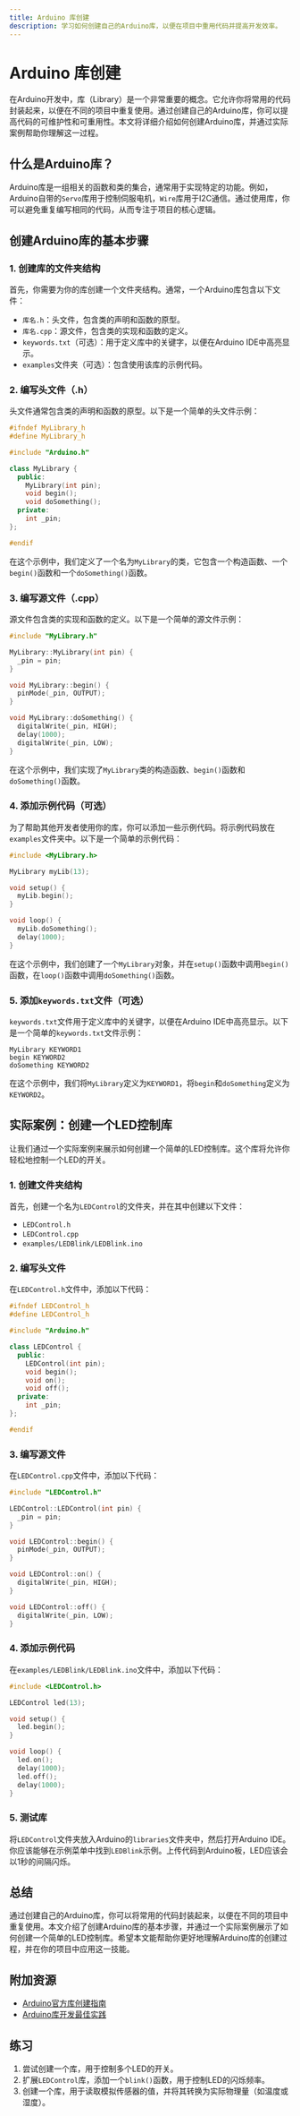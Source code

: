 ```yaml
---
title: Arduino 库创建
description: 学习如何创建自己的Arduino库，以便在项目中重用代码并提高开发效率。
---
```


# Arduino 库创建

在Arduino开发中，库（Library）是一个非常重要的概念。它允许你将常用的代码封装起来，以便在不同的项目中重复使用。通过创建自己的Arduino库，你可以提高代码的可维护性和可重用性。本文将详细介绍如何创建Arduino库，并通过实际案例帮助你理解这一过程。

## 什么是Arduino库？

Arduino库是一组相关的函数和类的集合，通常用于实现特定的功能。例如，Arduino自带的`Servo`库用于控制伺服电机，`Wire`库用于I2C通信。通过使用库，你可以避免重复编写相同的代码，从而专注于项目的核心逻辑。

## 创建Arduino库的基本步骤

### 1. 创建库的文件夹结构

首先，你需要为你的库创建一个文件夹结构。通常，一个Arduino库包含以下文件：

- `库名.h`：头文件，包含类的声明和函数的原型。
- `库名.cpp`：源文件，包含类的实现和函数的定义。
- `keywords.txt`（可选）：用于定义库中的关键字，以便在Arduino IDE中高亮显示。
- `examples`文件夹（可选）：包含使用该库的示例代码。

### 2. 编写头文件（.h）

头文件通常包含类的声明和函数的原型。以下是一个简单的头文件示例：

```cpp
#ifndef MyLibrary_h
#define MyLibrary_h

#include "Arduino.h"

class MyLibrary {
  public:
    MyLibrary(int pin);
    void begin();
    void doSomething();
  private:
    int _pin;
};

#endif
```

在这个示例中，我们定义了一个名为`MyLibrary`的类，它包含一个构造函数、一个`begin()`函数和一个`doSomething()`函数。

### 3. 编写源文件（.cpp）

源文件包含类的实现和函数的定义。以下是一个简单的源文件示例：

```cpp
#include "MyLibrary.h"

MyLibrary::MyLibrary(int pin) {
  _pin = pin;
}

void MyLibrary::begin() {
  pinMode(_pin, OUTPUT);
}

void MyLibrary::doSomething() {
  digitalWrite(_pin, HIGH);
  delay(1000);
  digitalWrite(_pin, LOW);
}
```

在这个示例中，我们实现了`MyLibrary`类的构造函数、`begin()`函数和`doSomething()`函数。

### 4. 添加示例代码（可选）

为了帮助其他开发者使用你的库，你可以添加一些示例代码。将示例代码放在`examples`文件夹中。以下是一个简单的示例代码：

```cpp
#include <MyLibrary.h>

MyLibrary myLib(13);

void setup() {
  myLib.begin();
}

void loop() {
  myLib.doSomething();
  delay(1000);
}
```

在这个示例中，我们创建了一个`MyLibrary`对象，并在`setup()`函数中调用`begin()`函数，在`loop()`函数中调用`doSomething()`函数。

### 5. 添加`keywords.txt`文件（可选）

`keywords.txt`文件用于定义库中的关键字，以便在Arduino IDE中高亮显示。以下是一个简单的`keywords.txt`文件示例：

```
MyLibrary KEYWORD1
begin KEYWORD2
doSomething KEYWORD2
```

在这个示例中，我们将`MyLibrary`定义为`KEYWORD1`，将`begin`和`doSomething`定义为`KEYWORD2`。

## 实际案例：创建一个LED控制库

让我们通过一个实际案例来展示如何创建一个简单的LED控制库。这个库将允许你轻松地控制一个LED的开关。

### 1. 创建文件夹结构

首先，创建一个名为`LEDControl`的文件夹，并在其中创建以下文件：

- `LEDControl.h`
- `LEDControl.cpp`
- `examples/LEDBlink/LEDBlink.ino`

### 2. 编写头文件

在`LEDControl.h`文件中，添加以下代码：

```cpp
#ifndef LEDControl_h
#define LEDControl_h

#include "Arduino.h"

class LEDControl {
  public:
    LEDControl(int pin);
    void begin();
    void on();
    void off();
  private:
    int _pin;
};

#endif
```

### 3. 编写源文件

在`LEDControl.cpp`文件中，添加以下代码：

```cpp
#include "LEDControl.h"

LEDControl::LEDControl(int pin) {
  _pin = pin;
}

void LEDControl::begin() {
  pinMode(_pin, OUTPUT);
}

void LEDControl::on() {
  digitalWrite(_pin, HIGH);
}

void LEDControl::off() {
  digitalWrite(_pin, LOW);
}
```

### 4. 添加示例代码

在`examples/LEDBlink/LEDBlink.ino`文件中，添加以下代码：

```cpp
#include <LEDControl.h>

LEDControl led(13);

void setup() {
  led.begin();
}

void loop() {
  led.on();
  delay(1000);
  led.off();
  delay(1000);
}
```

### 5. 测试库

将`LEDControl`文件夹放入Arduino的`libraries`文件夹中，然后打开Arduino IDE。你应该能够在示例菜单中找到`LEDBlink`示例。上传代码到Arduino板，LED应该会以1秒的间隔闪烁。

## 总结

通过创建自己的Arduino库，你可以将常用的代码封装起来，以便在不同的项目中重复使用。本文介绍了创建Arduino库的基本步骤，并通过一个实际案例展示了如何创建一个简单的LED控制库。希望本文能帮助你更好地理解Arduino库的创建过程，并在你的项目中应用这一技能。

## 附加资源

- [Arduino官方库创建指南](https://www.arduino.cc/en/Hacking/LibraryTutorial)
- [Arduino库开发最佳实践](https://www.arduino.cc/en/Guide/Libraries)

## 练习

1. 尝试创建一个库，用于控制多个LED的开关。
2. 扩展`LEDControl`库，添加一个`blink()`函数，用于控制LED的闪烁频率。
3. 创建一个库，用于读取模拟传感器的值，并将其转换为实际物理量（如温度或湿度）。
